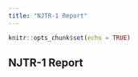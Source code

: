 ```yaml
---
title: "NJTR-1 Report"
---
```


```r
knitr::opts_chunk$set(echo = TRUE)
```

## NJTR-1 Report

```{r{}

```